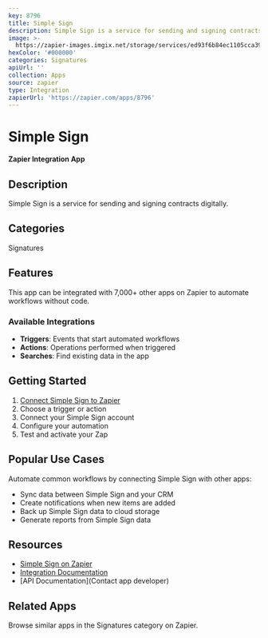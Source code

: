 ```yaml
---
key: 8796
title: Simple Sign
description: Simple Sign is a service for sending and signing contracts digitally.
image: >-
  https://zapier-images.imgix.net/storage/services/ed93f6b84ec1105cca396cde6198cb7b.png?auto=format%2Ccompress&ixlib=python-3.0.0&q=50
hexColor: '#000000'
categories: Signatures
apiUrl: ''
collection: Apps
source: zapier
type: Integration
zapierUrl: 'https://zapier.com/apps/8796'
---
```

# Simple Sign

**Zapier Integration App**

## Description

Simple Sign is a service for sending and signing contracts digitally.

## Categories

Signatures

## Features

This app can be integrated with 7,000+ other apps on Zapier to automate workflows without code.

### Available Integrations

- **Triggers**: Events that start automated workflows
- **Actions**: Operations performed when triggered
- **Searches**: Find existing data in the app

## Getting Started

1. [Connect Simple Sign to Zapier](https://zapier.com/apps/8796)
2. Choose a trigger or action
3. Connect your Simple Sign account
4. Configure your automation
5. Test and activate your Zap

## Popular Use Cases

Automate common workflows by connecting Simple Sign with other apps:

- Sync data between Simple Sign and your CRM
- Create notifications when new items are added
- Back up Simple Sign data to cloud storage
- Generate reports from Simple Sign data

## Resources

- [Simple Sign on Zapier](https://zapier.com/apps/8796)
- [Integration Documentation](https://zapier.com/apps/8796/integrations)
- [API Documentation](Contact app developer)

## Related Apps

Browse similar apps in the Signatures category on Zapier.
